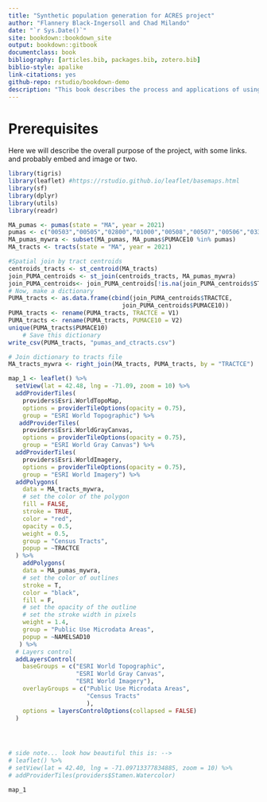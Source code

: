 ```yaml
--- 
title: "Synthetic population generation for ACRES project"
author: "Flannery Black-Ingersoll and Chad Milando"
date: "`r Sys.Date()`"
site: bookdown::bookdown_site
output: bookdown::gitbook
documentclass: book
bibliography: [articles.bib, packages.bib, zotero.bib]
biblio-style: apalike
link-citations: yes
github-repo: rstudio/bookdown-demo
description: "This book describes the process and applications of using the CO model to create a synthetic population for MyWRA, and estimate the impact of climate-change adaptation efforts."
---
```


# Prerequisites

Here we will describe the overall purpose of the project, with some links.
and probably embed and image or two.
```r
library(tigris)
library(leaflet) #https://rstudio.github.io/leaflet/basemaps.html
library(sf)
library(dplyr)
library(utils)
library(readr)
```

```r


MA_pumas <- pumas(state = "MA", year = 2021)
pumas <- c("00503","00505","02800","01000","00508","00507","00506","03302","00505","03302","03306","01300")
MA_pumas_mywra <- subset(MA_pumas, MA_pumas$PUMACE10 %in% pumas)
MA_tracts <- tracts(state = "MA", year = 2021)

#Spatial join by tract centroids
centroids_tracts <- st_centroid(MA_tracts)
join_PUMA_centroids <- st_join(centroids_tracts, MA_pumas_mywra)
join_PUMA_centroids<- join_PUMA_centroids[!is.na(join_PUMA_centroids$STATEFP10),]
# Now, make a dictionary 
PUMA_tracts <- as.data.frame(cbind(join_PUMA_centroids$TRACTCE,
                                join_PUMA_centroids$PUMACE10))
PUMA_tracts <- rename(PUMA_tracts, TRACTCE = V1) 
PUMA_tracts <- rename(PUMA_tracts, PUMACE10 = V2) 
unique(PUMA_tracts$PUMACE10)
    # Save this dictionary
write_csv(PUMA_tracts, "pumas_and_ctracts.csv")

# Join dictionary to tracts file
MA_tracts_mywra <- right_join(MA_tracts, PUMA_tracts, by = "TRACTCE")

map_1 <- leaflet() %>%
  setView(lat = 42.48, lng = -71.09, zoom = 10) %>%
  addProviderTiles(
    providers$Esri.WorldTopoMap,
    options = providerTileOptions(opacity = 0.75),
    group = "ESRI World Topographic") %>%
   addProviderTiles(
    providers$Esri.WorldGrayCanvas,
    options = providerTileOptions(opacity = 0.75),
    group = "ESRI World Gray Canvas") %>%
  addProviderTiles(
    providers$Esri.WorldImagery,
    options = providerTileOptions(opacity = 0.75),
    group = "ESRI World Imagery") %>%
  addPolygons(
    data = MA_tracts_mywra,
    # set the color of the polygon
    fill = FALSE,
    stroke = TRUE,
    color = "red",
    opacity = 0.5,
    weight = 0.5,
    group = "Census Tracts",
    popup = ~TRACTCE
  ) %>%
    addPolygons(
    data = MA_pumas_mywra,
    # set the color of outlines
    stroke = T,
    color = "black",
    fill = F,
    # set the opacity of the outline
    # set the stroke width in pixels
    weight = 1.4,
    group = "Public Use Microdata Areas",
    popup = ~NAMELSAD10
   ) %>%
  # Layers control
  addLayersControl(
    baseGroups = c("ESRI World Topographic",
                   "ESRI World Gray Canvas",
                   "ESRI World Imagery"),
    overlayGroups = c("Public Use Microdata Areas",
                      "Census Tracts"
                      ),
    options = layersControlOptions(collapsed = FALSE)
  )




# side note... look how beautiful this is: -->
# leaflet() %>%
# setView(lat = 42.40, lng = -71.09713377834885, zoom = 10) %>%
# addProviderTiles(providers$Stamen.Watercolor)
```

```r
map_1
```


